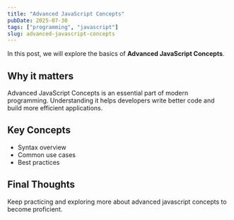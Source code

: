 ```yaml
---
title: "Advanced JavaScript Concepts"
pubDate: 2025-07-30
tags: ["programming", "javascript"]
slug: advanced-javascript-concepts
---
```


In this post, we will explore the basics of **Advanced JavaScript Concepts**.

## Why it matters

Advanced JavaScript Concepts is an essential part of modern programming. Understanding it helps developers write better code and build more efficient applications.

## Key Concepts

- Syntax overview
- Common use cases
- Best practices

## Final Thoughts

Keep practicing and exploring more about advanced javascript concepts to become proficient.
